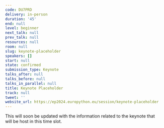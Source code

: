 ```yaml
---
code: DU7PRD
delivery: in-person
duration: '45'
end: null
level: beginner
next_talk: null
prev_talk: null
resources: null
room: null
slug: keynote-placeholder
speakers: []
start: null
state: confirmed
submission_type: Keynote
talks_after: null
talks_before: null
talks_in_parallel: null
title: Keynote Placeholder
track: null
tweet: ''
website_url: https://ep2024.europython.eu/session/keynote-placeholder
---
```


This will soon be updated with the information related to the keynote that will be host in this time slot.
